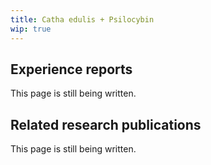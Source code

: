 ---
title: Catha edulis + Psilocybin
wip: true
---

## Experience reports

This page is still being written.

## Related research publications

This page is still being written.

